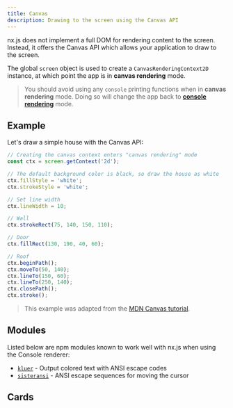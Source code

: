 ```yaml
---
title: Canvas
description: Drawing to the screen using the Canvas API
---
```


nx.js does not implement a full DOM for rendering content to the screen.
Instead, it offers the Canvas API which allows your application to draw to the screen.

The global `screen` object is used to create a `CanvasRenderingContext2D`
instance, at which point the app is in __canvas rendering__ mode.

> You should avoid using any `console` printing functions when in __canvas rendering__ mode.
> Doing so will change the app back to [__console rendering__](/docs/rendering/console) mode.

## Example

Let's draw a simple house with the Canvas API:

```js
// Creating the canvas context enters "canvas rendering" mode
const ctx = screen.getContext('2d');

// The default background color is black, so draw the house as white
ctx.fillStyle = 'white';
ctx.strokeStyle = 'white';

// Set line width
ctx.lineWidth = 10;

// Wall
ctx.strokeRect(75, 140, 150, 110);

// Door
ctx.fillRect(130, 190, 40, 60);

// Roof
ctx.beginPath();
ctx.moveTo(50, 140);
ctx.lineTo(150, 60);
ctx.lineTo(250, 140);
ctx.closePath();
ctx.stroke();
```

> This example was adapted from the [MDN Canvas tutorial](https://developer.mozilla.org/en-US/docs/Web/API/CanvasRenderingContext2D#basic_example).

## Modules

Listed below are npm modules known to work well with nx.js when using the Console renderer:

* [`kluer`](https://github.com/lukeed/kleur) - Output colored text with ANSI escape codes
* [`sisteransi`](https://github.com/terkelg/sisteransi) - ANSI escape sequences for moving the cursor

## Cards

<Cards>
  <Card title="Learn about rendering to the screen using React" href="/docs/react" />
  <Card title="Learn about using custom fonts with the Canvas API" href="/docs/web/fonts" />
</Cards>
